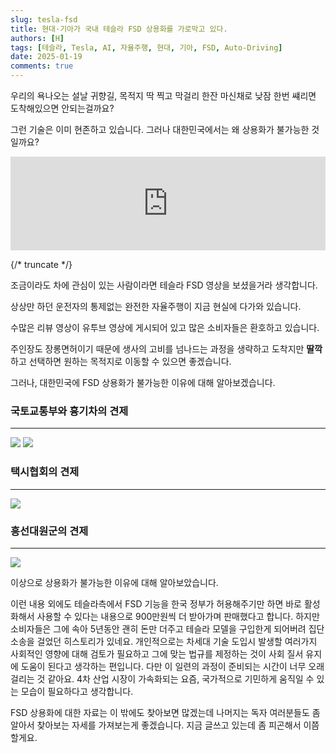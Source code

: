 ```yaml
---
slug: tesla-fsd
title: 현대·기아가 국내 테슬라 FSD 상용화를 가로막고 있다.
authors: [H]
tags: [테슬라, Tesla, AI, 자율주행, 현대, 기아, FSD, Auto-Driving]
date: 2025-01-19
comments: true
---
```


우리의 욕나오는 설날 귀향길, 목적지 딱 찍고 막걸리 한잔 마신채로 낮잠 한번 썌리면 도착해있으면 안되는걸까요?

그런 기술은 이미 현존하고 있습니다. 그러나 대한민국에서는 왜 상용화가 불가능한 것일까요?

<iframe width="100%" style={{aspectRatio: '16/9'}} src="https://www.youtube.com/embed/mYvaM58VGO0?si=V0o8d3bxgwiRzBG-" title="YouTube video player" frameborder="0" allow="accelerometer; autoplay; clipboard-write; encrypted-media; gyroscope; picture-in-picture; web-share" referrerpolicy="strict-origin-when-cross-origin" allowfullscreen></iframe>

{/* truncate */}

조금이라도 차에 관심이 있는 사람이라면 테슬라 FSD 영상을 보셨을거라 생각합니다.

상상만 하던 운전자의 통제없는 완전한 자율주행이 지금 현실에 다가와 있습니다.

수많은 리뷰 영상이 유투브 영상에 게시되어 있고 많은 소비자들은 환호하고 있습니다.

주인장도 장롱면허이기 때문에 생사의 고비를 넘나드는 과정을 생략하고 도착지만 **딸깍** 하고 선택하면 원하는 목적지로 이동할 수 있으면 좋겠습니다.

그러나, 대한민국에 FSD 상용화가 불가능한 이유에 대해 알아보겠습니다.

### 국토교통부와 흉기차의 견제
---
<img className="rounded-8" src="contents/tesla-fsd-prevented.png" />

<img className="rounded-8" src="contents/tesla-fsd-prevented-2.png" />

### 택시협회의 견제
---

<img className="rounded-8" src="contents/tesla-fsd-prevented-3.png" />

### 흥선대원군의 견제
---

<img className="rounded-8" src="contents/tesla-fsd-prevented-4.png" />

이상으로 상용화가 불가능한 이유에 대해 알아보았습니다.

이런 내용 외에도 테슬라측에서 FSD 기능을 한국 정부가 허용해주기만 하면 바로 활성화해서 사용할 수 있다는 내용으로 900만원씩 더 받아가며 판매했다고 합니다. 하지만 소비자들은 그에 속아 5년동안 괜히 돈만 더주고 테슬라 모델을 구입한게 되어버려 집단 소송을 걸었던 히스토리가 있네요. 개인적으로는 차세대 기술 도입시 발생할 여러가지 사회적인 영향에 대해 검토가 필요하고 그에 맞는 법규를 제정하는 것이 사회 질서 유지에 도움이 된다고 생각하는 편입니다. 다만 이 일련의 과정이 준비되는 시간이 너무 오래걸리는 것 같아요. 4차 산업 시장이 가속화되는 요즘, 국가적으로 기민하게 움직일 수 있는 모습이 필요하다고 생각합니다.

FSD 상용화에 대한 자료는 이 밖에도 찾아보면 많겠는데 나머지는 독자 여러분들도 좀 알아서 찾아보는 자세를 가져보는게 좋겠습니다. 지금 글쓰고 있는데 좀 피곤해서 이쯤할게요.
